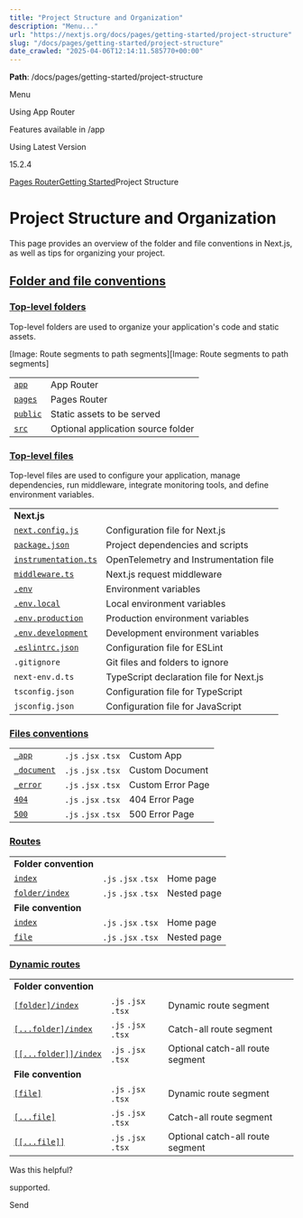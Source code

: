 ---
title: "Project Structure and Organization"
description: "Menu..."
url: "https://nextjs.org/docs/pages/getting-started/project-structure"
slug: "/docs/pages/getting-started/project-structure"
date_crawled: "2025-04-06T12:14:11.585770+00:00"
---

**Path**: /docs/pages/getting-started/project-structure

Menu

Using App Router

Features available in /app

Using Latest Version

15.2.4

[Pages Router](/docs/pages)[Getting Started](/docs/pages/getting-started)Project Structure

# Project Structure and Organization

This page provides an overview of the folder and file conventions in Next.js, as well as tips for organizing your project.

## [Folder and file conventions](#folder-and-file-conventions)

### [Top-level folders](#top-level-folders)

Top-level folders are used to organize your application's code and static assets.

[Image: Route segments to path segments][Image: Route segments to path segments]

|  |  |
| --- | --- |
| [`app`](/docs/app/building-your-application/routing) | App Router |
| [`pages`](/docs/pages/building-your-application/routing) | Pages Router |
| [`public`](/docs/app/building-your-application/optimizing/static-assets) | Static assets to be served |
| [`src`](/docs/app/building-your-application/configuring/src-directory) | Optional application source folder |

### [Top-level files](#top-level-files)

Top-level files are used to configure your application, manage dependencies, run middleware, integrate monitoring tools, and define environment variables.

|  |  |
| --- | --- |
| **Next.js** |  |
| [`next.config.js`](/docs/app/api-reference/config/next-config-js) | Configuration file for Next.js |
| [`package.json`](/docs/app/getting-started/installation#manual-installation) | Project dependencies and scripts |
| [`instrumentation.ts`](/docs/app/building-your-application/optimizing/instrumentation) | OpenTelemetry and Instrumentation file |
| [`middleware.ts`](/docs/app/building-your-application/routing/middleware) | Next.js request middleware |
| [`.env`](/docs/app/building-your-application/configuring/environment-variables) | Environment variables |
| [`.env.local`](/docs/app/building-your-application/configuring/environment-variables) | Local environment variables |
| [`.env.production`](/docs/app/building-your-application/configuring/environment-variables) | Production environment variables |
| [`.env.development`](/docs/app/building-your-application/configuring/environment-variables) | Development environment variables |
| [`.eslintrc.json`](/docs/app/api-reference/config/eslint) | Configuration file for ESLint |
| `.gitignore` | Git files and folders to ignore |
| `next-env.d.ts` | TypeScript declaration file for Next.js |
| `tsconfig.json` | Configuration file for TypeScript |
| `jsconfig.json` | Configuration file for JavaScript |

### [Files conventions](#files-conventions)

|  |  |  |
| --- | --- | --- |
| [`_app`](/docs/pages/building-your-application/routing/custom-app) | `.js` `.jsx` `.tsx` | Custom App |
| [`_document`](/docs/pages/building-your-application/routing/custom-document) | `.js` `.jsx` `.tsx` | Custom Document |
| [`_error`](/docs/pages/building-your-application/routing/custom-error#more-advanced-error-page-customizing) | `.js` `.jsx` `.tsx` | Custom Error Page |
| [`404`](/docs/pages/building-your-application/routing/custom-error#404-page) | `.js` `.jsx` `.tsx` | 404 Error Page |
| [`500`](/docs/pages/building-your-application/routing/custom-error#500-page) | `.js` `.jsx` `.tsx` | 500 Error Page |

### [Routes](#routes)

|  |  |  |
| --- | --- | --- |
| **Folder convention** |  |  |
| [`index`](/docs/pages/building-your-application/routing/pages-and-layouts#index-routes) | `.js` `.jsx` `.tsx` | Home page |
| [`folder/index`](/docs/pages/building-your-application/routing/pages-and-layouts#index-routes) | `.js` `.jsx` `.tsx` | Nested page |
| **File convention** |  |  |
| [`index`](/docs/pages/building-your-application/routing/pages-and-layouts#index-routes) | `.js` `.jsx` `.tsx` | Home page |
| [`file`](/docs/pages/building-your-application/routing/pages-and-layouts) | `.js` `.jsx` `.tsx` | Nested page |

### [Dynamic routes](#dynamic-routes-1)

|  |  |  |
| --- | --- | --- |
| **Folder convention** |  |  |
| [`[folder]/index`](/docs/pages/building-your-application/routing/dynamic-routes) | `.js` `.jsx` `.tsx` | Dynamic route segment |
| [`[...folder]/index`](/docs/pages/building-your-application/routing/dynamic-routes#catch-all-segments) | `.js` `.jsx` `.tsx` | Catch-all route segment |
| [`[[...folder]]/index`](/docs/pages/building-your-application/routing/dynamic-routes#optional-catch-all-segments) | `.js` `.jsx` `.tsx` | Optional catch-all route segment |
| **File convention** |  |  |
| [`[file]`](/docs/pages/building-your-application/routing/dynamic-routes) | `.js` `.jsx` `.tsx` | Dynamic route segment |
| [`[...file]`](/docs/pages/building-your-application/routing/dynamic-routes#catch-all-segments) | `.js` `.jsx` `.tsx` | Catch-all route segment |
| [`[[...file]]`](/docs/pages/building-your-application/routing/dynamic-routes#optional-catch-all-segments) | `.js` `.jsx` `.tsx` | Optional catch-all route segment |

Was this helpful?

supported.

Send